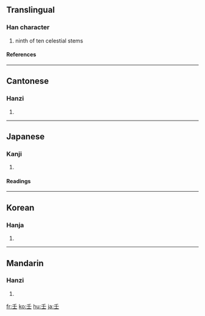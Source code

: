 ==Translingual==
===Han character===
{{Han char|rn=33|rad=士|as=01|sn=4|four=2010<sub>4</sub>|canj=竹土 (HG)}}
# ninth of ten celestial stems
====References====
{{Han ref|kx=0243.010|dkj=05639|dj=0483.010|hdz=10417.010|uh=58EC|ud=22764|bh=A4D0|bd=42192}}
----
==Cantonese==
===Hanzi===
{{yue-hanzi|jyut=|y=yam4}}
# {{defn|Cantonese}}
----
==Japanese==
===Kanji===
{{ja-kanji|grade=|rs=士01}}
# {{defn|Japanese}} 
====Readings====
{{ja-readings|on=[[じん]] (jin), [[にん]] (nin)|kun=[[みずのえ]] (mizunoe)}}
----
==Korean==
===Hanja===
{{ko-hanja|hangeul=임|rv=im|mr=im}}
# {{defn|Korean}}
----
==Mandarin==
===Hanzi===
{{cmn-hanzi|pin=[[rén]] (ren2)|wg=jen<sup>2</sup>}}
# {{defn|Mandarin}}

[[fr:壬]]
[[ko:壬]]
[[hu:壬]]
[[ja:壬]]